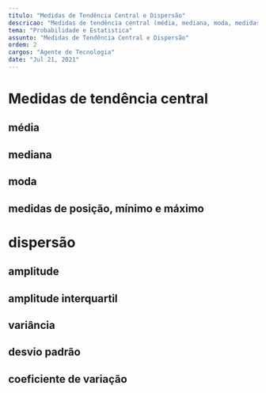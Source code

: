 ```yaml
---
titulo: "Medidas de Tendência Central e Dispersão"
descricao: "Medidas de tendência central (média, mediana, moda, medidas de posição, minímo e máximo) e de dispersão (amplitude, amplitude interquartil, variânciam desvio padrão e coeficiente de variação)"
tema: "Probabilidade e Estatistica"
assunto: "Medidas de Tendência Central e Dispersão"
ordem: 2
cargos: "Agente de Tecnologia"
date: "Jul 21, 2021"
---
```


# Medidas de tendência central
## média
## mediana
## moda
## medidas de posição, mínimo e máximo 

# dispersão 
## amplitude
## amplitude interquartil
## variância
## desvio padrão
## coeficiente de variação
